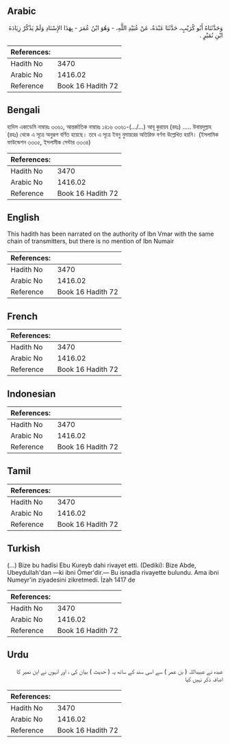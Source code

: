 ## Arabic


<div dir="rtl" lang="ar" style={{fontSize:'larger',backgroundColor:'#f8f9fa',padding:20}}>
وَحَدَّثَنَاهُ أَبُو كُرَيْبٍ، حَدَّثَنَا عَبْدَةُ، عَنْ عُبَيْدِ اللَّهِ، - وَهُوَ ابْنُ عُمَرَ - بِهَذَا الإِسْنَادِ وَلَمْ يَذْكُرْ زِيَادَةَ ابْنِ نُمَيْرٍ ‏.‏
</div>
<div style={{backgroundColor:'#f8f9fa',padding:20, marginBottom: 10}}><table> <thead> <tr> <th>References:</th> <th></th> </tr> </thead> <tbody><tr><td>Hadith No</td><td>3470</td></tr><tr><td>Arabic No</td><td>1416.02</td></tr><tr><td>Reference</td><td>Book 16 Hadith 72</td></tr></tbody></table></div>

## Bengali


<div dir="ltr" lang="bn" style={{fontSize:'larger',backgroundColor:'#f8f9fa',padding:20}}>
হাদিস একাডেমি নাম্বারঃ ৩৩৬১, আন্তর্জাতিক নাম্বারঃ ১৪১৬ ৩৩৬১-(.../...) আবূ কুরায়ব (রহঃ) ..... উবায়দুল্লাহ (রহঃ) থেকে এ সূত্রে অনুরূপ বর্ণিত হয়েছে। তবে এ সূত্রে ইবনু নুমায়রের অতিরিক্ত বর্ণনা উল্লেখিত হয়নি। (ইসলামিক ফাউন্ডেশন ৩৩৩৫, ইসলামীক সেন্টার ৩৩৩৪)
</div>
<div style={{backgroundColor:'#f8f9fa',padding:20, marginBottom: 10}}><table> <thead> <tr> <th>References:</th> <th></th> </tr> </thead> <tbody><tr><td>Hadith No</td><td>3470</td></tr><tr><td>Arabic No</td><td>1416.02</td></tr><tr><td>Reference</td><td>Book 16 Hadith 72</td></tr></tbody></table></div>

## English


<div dir="ltr" lang="en" style={{fontSize:'larger',backgroundColor:'#f8f9fa',padding:20}}>
This hadith has been narrated on the authority of Ibn Vmar with the same chain of transmitters, but there is no mention of Ibn Numair
</div>
<div style={{backgroundColor:'#f8f9fa',padding:20, marginBottom: 10}}><table> <thead> <tr> <th>References:</th> <th></th> </tr> </thead> <tbody><tr><td>Hadith No</td><td>3470</td></tr><tr><td>Arabic No</td><td>1416.02</td></tr><tr><td>Reference</td><td>Book 16 Hadith 72</td></tr></tbody></table></div>

## French


<div dir="ltr" lang="fr" style={{fontSize:'larger',backgroundColor:'#f8f9fa',padding:20}}>

</div>
<div style={{backgroundColor:'#f8f9fa',padding:20, marginBottom: 10}}><table> <thead> <tr> <th>References:</th> <th></th> </tr> </thead> <tbody><tr><td>Hadith No</td><td>3470</td></tr><tr><td>Arabic No</td><td>1416.02</td></tr><tr><td>Reference</td><td>Book 16 Hadith 72</td></tr></tbody></table></div>

## Indonesian


<div dir="ltr" lang="id" style={{fontSize:'larger',backgroundColor:'#f8f9fa',padding:20}}>

</div>
<div style={{backgroundColor:'#f8f9fa',padding:20, marginBottom: 10}}><table> <thead> <tr> <th>References:</th> <th></th> </tr> </thead> <tbody><tr><td>Hadith No</td><td>3470</td></tr><tr><td>Arabic No</td><td>1416.02</td></tr><tr><td>Reference</td><td>Book 16 Hadith 72</td></tr></tbody></table></div>

## Tamil


<div dir="ltr" lang="ta" style={{fontSize:'larger',backgroundColor:'#f8f9fa',padding:20}}>

</div>
<div style={{backgroundColor:'#f8f9fa',padding:20, marginBottom: 10}}><table> <thead> <tr> <th>References:</th> <th></th> </tr> </thead> <tbody><tr><td>Hadith No</td><td>3470</td></tr><tr><td>Arabic No</td><td>1416.02</td></tr><tr><td>Reference</td><td>Book 16 Hadith 72</td></tr></tbody></table></div>

## Turkish


<div dir="ltr" lang="tr" style={{fontSize:'larger',backgroundColor:'#f8f9fa',padding:20}}>
(…) Bize bu hadîsi Ebu Kureyb dahi rivayet etti. (Dediki): Bize Abde, Ubeydullah'dan —ki ibni Ömer'dir.— Bu isnadla rivayette bulundu. Ama ibni Numeyr'in ziyadesini zikretmedi. İzah 1417 de
</div>
<div style={{backgroundColor:'#f8f9fa',padding:20, marginBottom: 10}}><table> <thead> <tr> <th>References:</th> <th></th> </tr> </thead> <tbody><tr><td>Hadith No</td><td>3470</td></tr><tr><td>Arabic No</td><td>1416.02</td></tr><tr><td>Reference</td><td>Book 16 Hadith 72</td></tr></tbody></table></div>

## Urdu


<div dir="rtl" lang="ur" style={{fontSize:'larger',backgroundColor:'#f8f9fa',padding:20}}>
عبدہ نے عبیداللہ ( بن عمر ) سے اسی سند کے ساتھ یہ ( حدیث ) بیان کی ، اور انہوں نے ابن نمیر کا اضافہ ذکر نہیں کیا
</div>
<div style={{backgroundColor:'#f8f9fa',padding:20, marginBottom: 10}}><table> <thead> <tr> <th>References:</th> <th></th> </tr> </thead> <tbody><tr><td>Hadith No</td><td>3470</td></tr><tr><td>Arabic No</td><td>1416.02</td></tr><tr><td>Reference</td><td>Book 16 Hadith 72</td></tr></tbody></table></div>